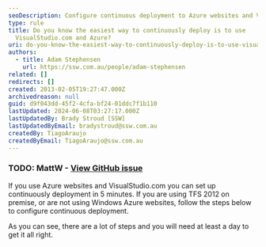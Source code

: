 ```yaml
---
seoDescription: Configure continuous deployment to Azure websites and Visual Studio in just 5 minutes using VisualStudio.com and Azure.
type: rule
title: Do you know the easiest way to continuously deploy is to use
  VisualStudio.com and Azure?
uri: do-you-know-the-easiest-way-to-continuously-deploy-is-to-use-visualstudio-com-and-azure
authors:
  - title: Adam Stephensen
    url: https://ssw.com.au/people/adam-stephensen
related: []
redirects: []
created: 2013-02-05T19:27:47.000Z
archivedreason: null
guid: d9f043dd-45f2-4cfa-bf24-01ddc7f1b110
lastUpdated: 2024-06-08T03:27:17.000Z
lastUpdatedBy: Brady Stroud [SSW]
lastUpdatedByEmail: bradystroud@ssw.com.au
createdBy: TiagoAraujo
createdByEmail: TiagoAraujo@ssw.com.au
---
```


### TODO: MattW - [View GitHub issue](https://github.com/SSWConsulting/SSW.Rules.Content/issues/1390)

If you use Azure websites and VisualStudio.com you can set up continuously deployment in 5 minutes.
If you are using TFS 2012 on premise, or are not using Windows Azure websites, follow the steps below to configure continuous deployment.

As you can see, there are a lot of steps and you will need at least a day to get it all right.
